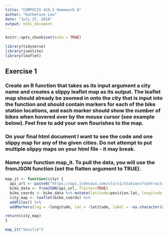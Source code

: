 ```yaml
---
title: "COMPSCIX 415.2 Homework 8"
author: "Katherine Leu"
date: "July 27, 2018"
output: html_document
---
```


```r
knitr::opts_chunk$set(echo = TRUE)
```
```r
library(tidyverse)
library(jsonlite)
library(leaflet)
```

## Exercise 1
### Create an R function that takes as its input argument a city name and creates a slippy leaflet map as its output. The leaflet map should already be zoomed in onto the city that is input into the function and should contain markers for each of the bike station locations, and each marker should show the number of bikes when hovered over by the mouse cursor (see example below). Feel free to add your own flourishes to the map.
### On your final html document I want to see the code and one slippy map for any of the given cities. Do not attempt to put multiple slippy maps on your html file - it may break.
### Name your function map_it. To pull the data, you will use the fromJSON function (set the flatten argument to TRUE).


```r
map_it <- function(city) {
  api_url <- paste0("https://api.jcdecaux.com/vls/v1/stations?contract=", city,"&apiKey=e83f028e266f4c9f136710353a451285e3c641e8")
  bike_data <- fromJSON(api_url, flatten=TRUE)
  bike_coords <- bike_data %>% mutate(latitude=position.lat, longitude = position.lng)
  city_map <- leaflet(bike_coords) %>% 
  addTiles() %>%
  addMarkers(lng = ~longitude, lat = ~latitude, label = ~as.character(available_bikes), data = bike_coords)

return(city_map)
}
```

```r
map_it("Seville")
```
